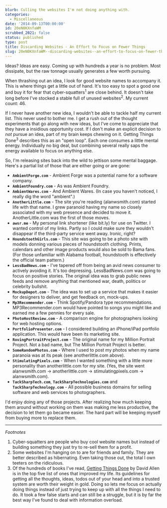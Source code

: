 ```yaml
---
blurb: Culling the websites I'm not doing anything with.
categories:
  - Miscellaneous
date: '2014-09-13T00:00:00'
id: 20eN0KXnfaWM
scrubbed_2021: false
status: published
type: post
title: Discarding Websites - An Effort to Focus on Fewer Things
slug: 20eN0KXnfaWM--discarding-websites--an-effort-to-focus-on-fewer-things
---
```


Ideas? Ideas are easy. Coming up with hundreds a year is no problem. Most dissipate, but the raw tonnage usually generates a few worth pursuing.

When thrashing out an idea, I look for good website names to accompany it. This is where things get a little out of hand. It's too easy to spot a good one and buy it for fear that cyber-squatters<sup>1</sup> are close behind. It doesn't take long before I've stocked a stable full of unused websites<sup>2</sup>. My current count: 46.

If I never have another new idea, I wouldn't be able to tackle half my current list. This never used to bother me. I get a rush out of the thought experiments that go along with new ideas, but I've come to appreciate that they have a insidious opportunity cost. If I don't make an explicit decision to *not* pursue an idea, part of my brain keeps chewing on it. Getting Things Done<sup>3</sup> describes this as an "open loop". Each one consumes a little mental energy. Individually no big deal, but combining several really saps the energy available to focus on anything else.

So, I'm releasing sites back into the wild to jettison some mental baggage. Here's a partial list of those that are either going or are gone:

- **`AmbientForge.com`** - Ambient Forge was a potential name for a software company. 
- **`AmbientFoundry.com`** - As was Ambient Foundry.
- **`AmbientWares.com`** - And Ambient Wares. (In case you haven't noticed, I really dig the word "ambient".)
- **`AnotherLittle.com`** - The site you're reading (alanwsmith.com) started life with that name. I grew paranoid having my name so closely associated with my web presence and decided to move it. AnotherLittle.com was the first of those moves.
- **`awsr.me`** - My personal link shortener (like bit.ly) for use on Twitter. I wanted control of my links. Partly so I could make sure they wouldn't disappear if the third-party service went away. Ironic, right? 
- **`HoundstoothGirls.com`** - This site was going to be a photo site with models donning various pieces of houndstooth clothing. Prints, calendars and other image products would also be sold to Bama fans. (For those unfamiliar with Alabama football, houndstooth is effectively the official team pattern.) 
- **`LessBadNews.com`** - I've tapered off from being an avid news consumer to actively avoiding it. It's too depressing. LessBadNews.com was going to focus on positive stories. The original idea was to grab public news feeds and remove anything that mentioned war, death, politics or celebrity bullshit.
- **`MockupDepot.com`** - The idea was to set up a service that makes it easier for designers to deliver, and get feedback on, mock-ups.
- **`Mp3Recommender.com`** - Think Spotify/Pandora type recommendations. MP3Recommender.com would have pointed to songs you might like and earned me a few pennies for every sale.
- **`PhotoHostReview.com`** - A comparison engine for photographers looking for web hosting options. 
- **`PortfolioPresenter.com`** - I considered building an iPhone/iPad portfolio application.  This would have been its marketing site.
- **`RovingPortraitProject.com`** - The original name for my Million Portrait Project. Not a bad name, but The Million Portrait Project is better.
- **`SomeRandomPhotos.com`** - Where I used to post my photos when my name paranoia was at its peak (see anotherlittle.com above).
- **`StimulatingPixels.com`** - When I wanted something with a little more personality than anotherlittle.com for my site. (Yes, the site went alanwsmith.com -> anotherlittle.com -> stimulatingpixels.com -> alanwsmith.com).
- **`TackSharpTech.com`**, **`TackSharpTechnologies.com`** and **`TackSharpTechnology.com`** - All possible business domains for selling software and web services to photographers.

I'd enjoy doing any of those projects. After realizing how much keeping them around without working on them was making me less productive, the decision to let them go became easier. The hard part will be keeping myself from buying more to replace them. 


---


_Footnotes_

1. Cyber-squatters are people who buy cool website names but instead of building something they just try to re-sell them for a profit. 
2. Some websites I'm hanging on to are for friends and family. They are better described as hibernating. Even taking those out, the total I own teeters on the ridiculous. 
3. Of the hundreds of books I've read, [Getting Things Done](http://www.amazon.com/Getting-Things-Done-Stress-Free-Productivity/dp/0142000280) by David Allen is in the top five list of ones that improved my life. Its guidelines for getting all the thoughts, ideas, todos out of your head and into a trusted system are worth their weight in gold. Doing so lets me focus on actually doing things instead of just trying to keep up with all the things I need to do. It took a few false starts and can still be a struggle, but it is by far the best way I've found to deal with information overload.
